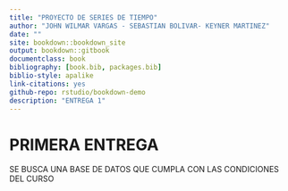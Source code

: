 --- 
title: "PROYECTO DE SERIES DE TIEMPO"
author: "JOHN WILMAR VARGAS - SEBASTIAN BOLIVAR- KEYNER MARTINEZ"
date: ""
site: bookdown::bookdown_site
output: bookdown::gitbook
documentclass: book
bibliography: [book.bib, packages.bib]
biblio-style: apalike
link-citations: yes
github-repo: rstudio/bookdown-demo
description: "ENTREGA 1"
---

# PRIMERA ENTREGA

SE BUSCA UNA BASE DE DATOS QUE CUMPLA CON LAS CONDICIONES DEL CURSO 
